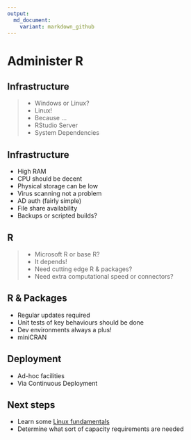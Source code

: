 ```yaml
---
output:
  md_document:
    variant: markdown_github
---
```

# Administer R
## Infrastructure
>- Windows or Linux?
>- Linux!
>- Because ...
>- RStudio Server
>- System Dependencies

## Infrastructure
- High RAM
- CPU should be decent
- Physical storage can be low
- Virus scanning not a problem
- AD auth (fairly simple)
- File share availability
- Backups or scripted builds?

## R
>- Microsoft R or base R?
>- It depends!
>- Need cutting edge R & packages?
>- Need extra computational speed or connectors?

## R & Packages
- Regular updates required
- Unit tests of key behaviours should be done
- Dev environments always a plus!
- miniCRAN

## Deployment
- Ad-hoc facilities
- Via Continuous Deployment

## Next steps
- Learn some [Linux fundamentals](http://linuxsurvival.com/)
- Determine what sort of capacity requirements are needed